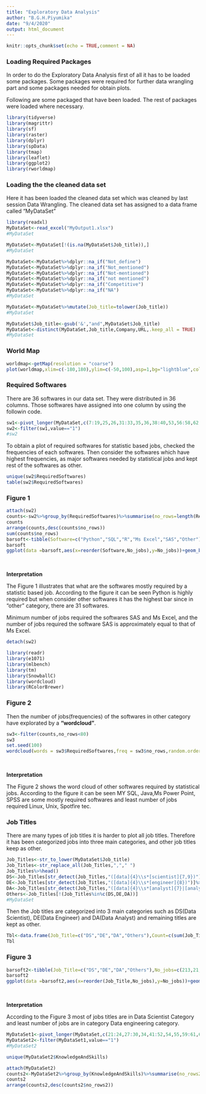 ---
title: "Exploratory Data Analysis"
author: "B.G.H.Piyumika"
date: "9/4/2020"
output: html_document
---

```{r setup, include=FALSE}
knitr::opts_chunk$set(echo = TRUE,comment = NA)

```

### **Loading Required Packages**

In order to do the Exploratory Data Analysis first of all it has to be loaded some packages.
Some packages were required for further data wrangling part and some packages needed for obtain plots.

Following are some packaged that have been loaded. The rest of packages were loaded where necessary.


```{r }

library(tidyverse)
library(magrittr)
library(sf)
library(raster)
library(dplyr)
library(spData)
library(tmap)
library(leaflet)
library(ggplot2)
library(rworldmap)


```

### **Loading the the cleaned data set**

Here it has been loaded the cleaned data set which was cleaned by last session Data Wrangling.
The cleaned data set has assigned to a data frame called "MyDataSet"


```{r }
library(readxl)
MyDataSet<-read_excel("MyOutput1.xlsx")
#MyDataSet

```

```{r }
MyDataSet<-MyDataSet[!(is.na(MyDataSet$Job_title)),]
#MyDataSet

```

```{r}
MyDataSet<-MyDataSet%>%dplyr::na_if("Not_define")
MyDataSet<-MyDataSet%>%dplyr::na_if("Not_mentioned")
MyDataSet<-MyDataSet%>%dplyr::na_if("Not-mentioned")
MyDataSet<-MyDataSet%>%dplyr::na_if("not mentioned")
MyDataSet<-MyDataSet%>%dplyr::na_if("Competitive")
MyDataSet<-MyDataSet%>%dplyr::na_if("NA")
#MyDataSet

```

```{r}
MyDataSet<-MyDataSet%>%mutate(Job_title=tolower(Job_title))
#MyDataSet

```

```{r}
MyDataSet$Job_title<-gsub('&',"and",MyDataSet$Job_title)
MyDataSet<-distinct(MyDataSet,Job_title,Company,URL,.keep_all = TRUE)
#MyDataSet

```

### **World Map**

```{r}
worldmap<-getMap(resolution = "coarse")
plot(worldmap,xlim=c(-180,180),ylim=c(-50,100),asp=1,bg="lightblue",col="yellow")
```

### **Required Softwares**

There are 36 softwares in our data set. They were distributed in 36 columns. Those softwares have assigned into one column by using the followin code. 
```{r}
sw1<-pivot_longer(MyDataSet,c(7:19,25,26,31:33,35,36,38:40,53,56:58,62,63,65,66,70:74),"RequiredSoftwares","Status")
sw2<-filter(sw1,value=="1")
#sw2
```

To obtain a plot of required softwares for statistic based jobs, checked the frequencies of each softwares. Then  consider the softwares which have highest frequencies, as major softwares needed by statistical jobs and kept rest of the softwares as other.

```{r}
unique(sw2$RequiredSoftwares)
table(sw2$RequiredSoftwares)
```
### Figure 1
```{r}
attach(sw2)
counts<-sw2%>%group_by(RequiredSoftwares)%>%summarise(no_rows=length(RequiredSoftwares))
counts
arrange(counts,desc(counts$no_rows))
sum(counts$no_rows)
barsoft<-tibble(Software=c("Python","SQL","R","Ms Excel","SAS","Other"),No_jobs=c(282,239,210,83,81,648))
barsoft
ggplot(data =barsoft,aes(x=reorder(Software,No_jobs),y=No_jobs))+geom_bar(stat = "identity",fill="red")+geom_text(aes(label=No_jobs))+theme_minimal()

```
<br />

**Interpretation**


The Figure 1 illustrates that what are the softwares mostly required by a statistic based job. According to the figure it can be seen Python is highly required but when consider other softwares it has the highest bar since in "other" category, there are 31 softwares.

Minimum number of jobs required the softwares SAS and Ms Excel, and the number of jobs required the software SAS is approximately equal to that of Ms Excel.


```{r}
detach(sw2)

```




```{r}

library(readr)
library(e1071)
library(mlbench)
library(tm)
library(SnowballC)
library(wordcloud)
library(RColorBrewer)
```

### Figure 2

Then the number of jobs(frequencies) of the softwares in other category have explorated by a **"wordcloud"**.
```{r}
sw3<-filter(counts,no_rows<80)
sw3
set.seed(100)
wordcloud(words = sw3$RequiredSoftwares,freq = sw3$no_rows,random.order = FALSE,rot.per = 0.35,colors = brewer.pal(10,"Dark2"))
```
<br />


**Interpretation**

The Figure 2 shows the word cloud of other softwares required by statistical jobs. According to the figure it can be seen MY SQL, Java,Ms Power Point, SPSS are some mostly required softwares and least number of jobs required Linux, Unix, Spotfire tec.

### **Job Titles**

There are many types of job titles it is harder to plot all job titles. Therefore it has been categorized jobs into three main categories, and other job titles keep as other.
```{r}
Job_Titles<-str_to_lower(MyDataSet$Job_title)
Job_Titles<-str_replace_all(Job_Titles,","," ")
Job_Titles%>%head()
DS<-Job_Titles[str_detect(Job_Titles,"([data]{4}\\s*[scientist]{7,9})")] %>% unique()
DE<-Job_Titles[str_detect(Job_Titles,"([data]{4}\\s*[engineer]{8})")]%>%unique()
DA<-Job_Titles[str_detect(Job_Titles,"([data]{4}\\s*[analyst]{7}|[analytics]{8,9})")]%>%unique()
Others<-Job_Titles[!(Job_Titles%in%c(DS,DE,DA))]
#MyDataSet
```
Then the Job titles are categorized into 3 main categories such as DS(Data Scientist), DE(Data Engineer) and DA(Data Analyst) and remaining titles are kept as other.
```{r}
Tbl<-data.frame(Job_Title=c("DS","DE","DA","Others"),Count=c(sum(Job_Titles%in%DS),sum(Job_Titles%in%DE),sum(Job_Titles%in%DA),sum(Job_Titles%in%Others)))
Tbl
```
### Figure 3

```{r}
barsoft2<-tibble(Job_Title=c("DS","DE","DA","Others"),No_jobs=c(213,21,155,56))
barsoft2
ggplot(data =barsoft2,aes(x=reorder(Job_Title,No_jobs),y=No_jobs))+geom_bar(stat = "identity",fill="green")+geom_text(aes(label=No_jobs))+theme_minimal()
```
<br />

**Interpretation**

According to the Figure 3 most of jobs titles are in Data Scientist Category and least number of jobs are in category Data engineering category.


```{r}
MyDataSet1<-pivot_longer(MyDataSet,c(21:24,27:30,34,41:52,54,55,59:61,64,67:69,75:93,100:105),"KnowledgeAndSkills","Status")
MyDataSet2<-filter(MyDataSet1,value=="1")
#MyDataSet2
```

```{r}
unique(MyDataSet2$KnowledgeAndSkills)

```

```{r}
attach(MyDataSet2)
counts2<-MyDataSet2%>%group_by(KnowledgeAndSkills)%>%summarise(no_rows2=length(KnowledgeAndSkills))
counts2
arrange(counts2,desc(counts2$no_rows2))

```



































